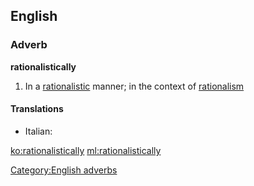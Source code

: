 ==English==

===Adverb===
'''rationalistically'''

# In a [[rationalistic]] manner; in the context of [[rationalism]]

====Translations====
{{trans-top|in a rationalistic manner}}
* Italian: {{t-|it|razionalisticamente}}
{{trans-mid}}
{{trans-bottom}}

[[Category:English adverbs]]

[[ko:rationalistically]]
[[ml:rationalistically]]